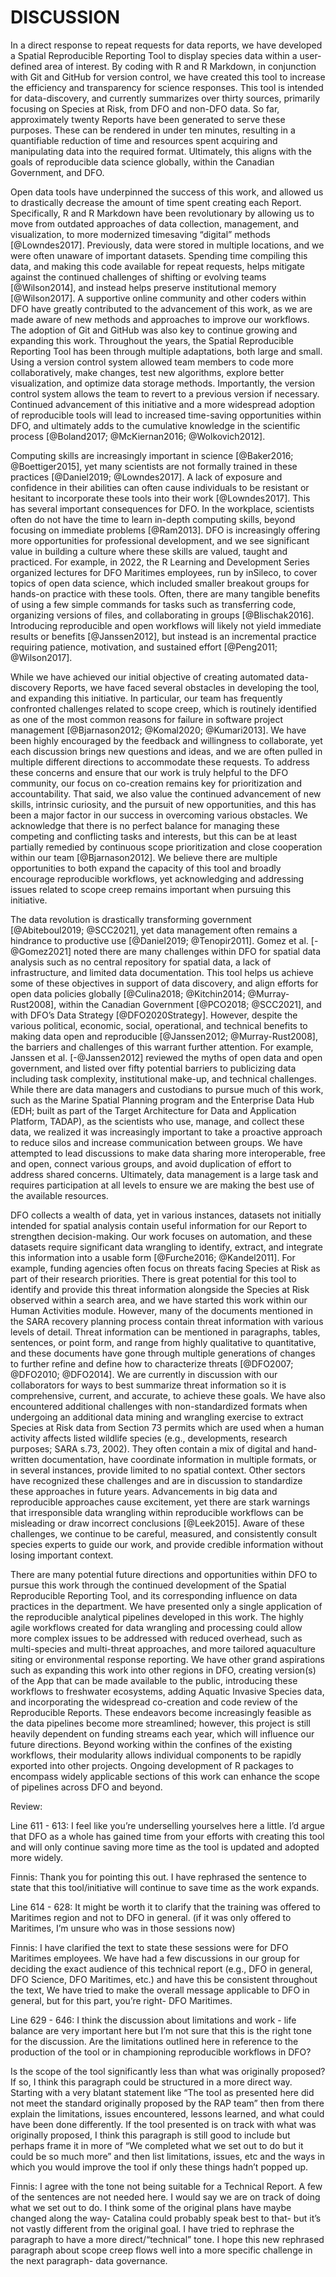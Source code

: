 # DISCUSSION

In a direct response to repeat requests for data reports, we have developed a Spatial Reproducible Reporting Tool to display species data within a user-defined area of interest. By coding with R and R Markdown, in conjunction with Git and GitHub for version control, we have created this tool to increase the efficiency and transparency for science responses. This tool is intended for data-discovery, and currently summarizes over thirty sources, primarily focusing on Species at Risk, from DFO and non-DFO data. So far, approximately twenty Reports have been generated to serve these purposes. These can be rendered in under ten minutes, resulting in a quantifiable reduction of time and resources spent acquiring and manipulating data into the required format. Ultimately, this aligns with the goals of reproducible data science globally, within the Canadian Government, and DFO.

Open data tools have underpinned the success of this work, and allowed us to drastically decrease the amount of time spent creating each Report. Specifically, R and R Markdown have been revolutionary by allowing us to move from outdated approaches of data collection, management, and visualization, to more modernized timesaving “digital” methods [@Lowndes2017]. Previously, data were stored in multiple locations, and we were often unaware of important datasets. Spending time compiling this data, and making this code available for repeat requests, helps mitigate against the continued challenges of shifting or evolving teams [@Wilson2014], and instead helps preserve institutional memory [@Wilson2017]. A supportive online community and other coders within DFO have greatly contributed to the advancement of this work, as we are made aware of new methods and approaches to improve our workflows. The adoption of Git and GitHub was also key to continue growing and expanding this work. Throughout the years, the Spatial Reproducible Reporting Tool has been through multiple adaptations, both large and small. Using a version control system allowed team members to code more collaboratively, make changes, test new algorithms, explore better visualization, and optimize data storage methods. Importantly, the version control system allows the team to revert to a previous version if necessary. Continued advancement of this initiative and a more widespread adoption of reproducible tools will lead to increased time-saving opportunities within DFO, and ultimately adds to the cumulative knowledge in the scientific process [@Boland2017; @McKiernan2016; @Wolkovich2012].

Computing skills are increasingly important in science [@Baker2016; @Boettiger2015], yet many scientists are not formally trained in these practices [@Daniel2019; @Lowndes2017]. A lack of exposure and confidence in their abilities can often cause individuals to be resistant or hesitant to incorporate these tools into their work [@Lowndes2017]. This has several important consequences for DFO. In the workplace, scientists often do not have the time to learn in-depth computing skills, beyond focusing on immediate problems [@Ram2013]. DFO is increasingly offering more opportunities for professional development, and we see significant value in building a culture where these skills are valued, taught and practiced. For example, in 2022, the R Learning and Development Series organized lectures for DFO Maritimes employees, run by inSileco, to cover topics of open data science, which included smaller breakout groups for hands-on practice with these tools. Often, there are many tangible benefits of using a few simple commands for tasks such as transferring code, organizing versions of files, and collaborating in groups [@Blischak2016]. Introducing reproducible and open workflows will likely not yield immediate results or benefits [@Janssen2012], but instead is an incremental practice requiring patience, motivation, and sustained effort [@Peng2011; @Wilson2017].

While we have achieved our initial objective of creating automated data-discovery Reports, we have faced several obstacles in developing the tool, and expanding this initiative. In particular, our team has frequently confronted challenges related to scope creep, which is routinely identified as one of the most common reasons for failure in software project management [@Bjarnason2012; @Komal2020; @Kumari2013]. We have been highly encouraged by the feedback and willingness to collaborate, yet each discussion brings new questions and ideas, and we are often pulled in multiple different directions to accommodate these requests. To address these concerns and ensure that our work is truly helpful to the DFO community, our focus on co-creation remains key for prioritization and accountability. That said, we also value the continued advancement of new skills, intrinsic curiosity, and the pursuit of new opportunities, and this has been a major factor in our success in overcoming various obstacles. We acknowledge that there is no perfect balance for managing these competing and conflicting tasks and interests, but this can be at least partially remedied by continuous scope prioritization and close cooperation within our team [@Bjarnason2012]. We believe there are multiple opportunities to both expand the capacity of this tool and broadly encourage reproducible workflows, yet acknowledging and addressing issues related to scope creep remains important when pursuing this initiative.

The data revolution is drastically transforming government [@Abiteboul2019; @SCC2021], yet data management often remains a hindrance to productive use [@Daniel2019; @Tenopir2011]. Gomez et al. [-@Gomez2021] noted there are many challenges within DFO for spatial data analysis such as no central repository for spatial data, a lack of infrastructure, and limited data documentation. This tool helps us achieve some of these objectives in support of data discovery, and align efforts for open data policies globally [@Culina2018; @Kitchin2014; @Murray-Rust2008], within the Canadian Government [@PCO2018; @SCC2021], and with DFO’s Data Strategy [@DFO2020Strategy]. However, despite the various political, economic, social, operational, and technical benefits to making data open and reproducible [@Janssen2012; @Murray-Rust2008], the barriers and challenges of this warrant further attention. For example, Janssen et al. [-@Janssen2012] reviewed the myths of open data and open government, and listed over fifty potential barriers to publicizing data including task complexity, institutional make-up, and technical challenges. While there are data managers and custodians to pursue much of this work, such as the Marine Spatial Planning program and the Enterprise Data Hub (EDH; built as part of the Target Architecture for Data and Application Platform, TADAP), as the scientists who use, manage, and collect these data, we realized it was increasingly important to take a proactive approach to reduce silos and increase communication between groups. We have attempted to lead discussions to make data sharing more interoperable, free and open, connect various groups, and avoid duplication of effort to address shared concerns. Ultimately, data management is a large task and requires participation at all levels to ensure we are making the best use of the available resources. 

DFO collects a wealth of data, yet in various instances, datasets not initially intended for spatial analysis contain useful information for our Report to strengthen decision-making. Our work focuses on automation, and these datasets require significant data wrangling to identify, extract, and integrate this information into a usable form [@Furche2016; @Kandel2011]. For example, funding agencies often focus on threats facing Species at Risk as part of their research priorities. There is great potential for this tool to identify and provide this threat information alongside the Species at Risk observed within a search area, and we have started this work within our Human Activities module. However, many of the documents mentioned in the SARA recovery planning process contain threat information with various levels of detail. Threat information can be mentioned in paragraphs, tables, sentences, or point form, and range from highly qualitative to quantitative, and these documents have gone through multiple generations of changes to further refine and define how to characterize threats [@DFO2007; @DFO2010; @DFO2014]. We are currently in discussion with our collaborators for ways to best summarize threat information so it is comprehensive, current, and accurate, to achieve these goals. We have also encountered additional challenges with non-standardized formats when undergoing an additional data mining and wrangling exercise to extract Species at Risk data from Section 73 permits which are used when a human activity affects listed wildlife species (e.g., developments, research purposes; SARA s.73, 2002). They often contain a mix of digital and hand-written documentation, have coordinate information in multiple formats, or in several instances, provide limited to no spatial context. Other sectors have recognized these challenges and are in discussion to standardize these approaches in future years. Advancements in big data and reproducible approaches cause excitement, yet there are stark warnings that irresponsible data wrangling within reproducible workflows can be misleading or draw incorrect conclusions [@Leek2015]. Aware of these challenges, we continue to be careful, measured, and consistently consult species experts to guide our work, and provide credible information without losing important context.

There are many potential future directions and opportunities within DFO to pursue this work  through the continued development of the Spatial Reproducible Reporting Tool, and its corresponding influence on data practices in the department. We have presented only a single application of the reproducible analytical pipelines developed in this work. The highly agile workflows created for data wrangling and processing could allow more complex issues to be addressed with reduced overhead, such as multi-species and multi-threat approaches, and more tailored aquaculture siting or environmental response reporting. We have other grand aspirations such as expanding this work into other regions in DFO, creating version(s) of the App that can be made available to the public, introducing these workflows to freshwater ecosystems, adding Aquatic Invasive Species data, and incorporating the widespread co-creation and code review of the Reproducible Reports. These endeavors become increasingly feasible as the data pipelines become more streamlined; however, this project is still heavily dependent on funding streams each year, which will influence our future directions. Beyond working within the confines of the existing workflows, their modularity allows individual components to be rapidly exported into other projects. Ongoing development of R packages to encompass widely applicable sections of this work can enhance the scope of pipelines across DFO and beyond. 

Review:

Line 611 - 613: I feel like you're underselling yourselves here a little. I'd argue that DFO as a whole has gained time from your efforts with creating this tool and will only continue saving more time as the tool is updated and adopted more widely.

Finnis: Thank you for pointing this out. I have rephrased the sentence to state that this tool/initiative will continue to save time as the work expands.

Line 614 - 628: It might be worth it to clarify that the training was offered to Maritimes region and not to DFO in general. (if it was only offered to Maritimes, I'm unsure who was in those sessions now)

Finnis: I have clarified the text to state these sessions were for DFO Maritimes employees. We have had a few discussions in our group for deciding the exact audience of this technical report (e.g., DFO in general, DFO Science, DFO Maritimes, etc.) and have this be consistent throughout the text, We have tried to make the overall message applicable to DFO in general, but for this part, you're right- DFO Maritimes.

Line 629 - 646: I think the discussion about limitations and work - life balance are very important here but I'm not sure that this is the right tone for the discussion. Are the limitations outlined here in reference to the production of the tool or in championing reproducible workflows in DFO? 

Is the scope of the tool significantly less than what was originally proposed? If so, I think this paragraph could be structured in a more direct way. Starting with a very blatant statement like "The tool as presented here did not meet the standard originally proposed by the RAP team" then from there explain the limitations, issues encountered, lessons learned, and what could have been done differently. If the tool presented is on track with what was originally proposed, I think this paragraph is still good to include but perhaps frame it in more of "We completed what we set out to do but it could be so much more" and then list limitations, issues, etc and the ways in which you would improve the tool if only these things hadn't popped up.

Finnis: I agree with the tone not being suitable for a Technical Report. A few of the sentences are not needed here.
I would say we are on track of doing what we set out to do. I think some of the original plans have maybe changed along the way- Catalina could probably speak best to that- but it's not vastly different from the original goal. I have tried to rephrase the paragraph to have a more direct/"technical" tone. I hope this new rephrased paragraph about scope creep flows well into a more specific challenge in the next paragraph- data governance.

\pagebreak
